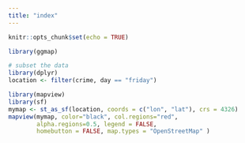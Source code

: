 ```yaml
---
title: "index"
---
```


```r
knitr::opts_chunk$set(echo = TRUE)
```

```r
library(ggmap)

# subset the data
library(dplyr)
location <- filter(crime, day == "friday")

library(mapview)
library(sf)
mymap <- st_as_sf(location, coords = c("lon", "lat"), crs = 4326)
mapview(mymap, color="black", col.regions="red",
        alpha.regions=0.5, legend = FALSE,
        homebutton = FALSE, map.types = "OpenStreetMap" )


```